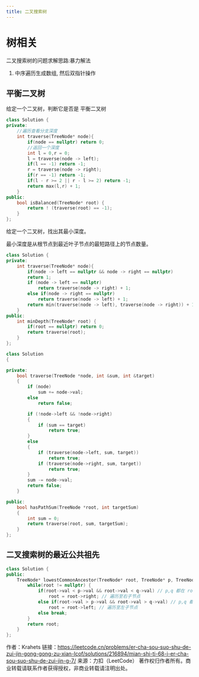 ```yaml
---
title: 二叉搜索树
---
```


# 树相关

二叉搜索树的问题求解思路:暴力解法

1. 中序遍历生成数组, 然后双指针操作

## 平衡二叉树
给定一个二叉树，判断它是否是 平衡二叉树  


```cpp
class Solution {
private:
    //遍历查看分支深度
    int traverse(TreeNode* node){
        if(node == nullptr) return 0;
        //返回一个深度
        int l = 0,r = 0;
        l = traverse(node -> left);
        if(l == -1) return -1;
        r = traverse(node -> right);
        if(r == -1) return -1;
        if(l - r >= 2 || r - l >= 2) return -1;
        return max(l,r) + 1;
    }
public:
    bool isBalanced(TreeNode* root) {
        return ! (traverse(root) == -1);
    }
};
```


给定一个二叉树，找出其最小深度。

最小深度是从根节点到最近叶子节点的最短路径上的节点数量。

```cpp
class Solution {
private:
    int traverse(TreeNode* node){
        if(node -> left == nullptr && node -> right == nullptr)
        return 1;
        if (node -> left == nullptr)
            return traverse(node -> right) + 1;
        else if(node -> right == nullptr)
            return traverse(node -> left) + 1;
        return min(traverse(node -> left), traverse(node -> right)) + 1;
    }
public:
    int minDepth(TreeNode* root) {
        if(root == nullptr) return 0;
        return traverse(root);
    }
};
```


```cpp
class Solution
{

private:
    bool traverse(TreeNode *node, int &sum, int &target)
    {
        if (node)
            sum += node->val;
        else
            return false;

        if (!node->left && !node->right)
        {
            if (sum == target)
                return true;
        }
        else
        {
            if (traverse(node->left, sum, target))
                return true;
            if (traverse(node->right, sum, target))
                return true;
        }
        sum -= node->val;
        return false;
    }

public:
    bool hasPathSum(TreeNode *root, int targetSum)
    {
        int sum = 0;
        return traverse(root, sum, targetSum);
    }
};
```


## 二叉搜索树的最近公共祖先

```cpp
class Solution {
public:
    TreeNode* lowestCommonAncestor(TreeNode* root, TreeNode* p, TreeNode* q) {
        while(root != nullptr) {
            if(root->val < p->val && root->val < q->val) // p,q 都在 root 的右子树中
                root = root->right; // 遍历至右子节点
            else if(root->val > p->val && root->val > q->val) // p,q 都在 root 的左子树中
                root = root->left; // 遍历至左子节点
            else break;
        }
        return root;
    }
};
```


作者：Krahets
链接：https://leetcode.cn/problems/er-cha-sou-suo-shu-de-zui-jin-gong-gong-zu-xian-lcof/solutions/216894/mian-shi-ti-68-i-er-cha-sou-suo-shu-de-zui-jin-g-7/
来源：力扣（LeetCode）
著作权归作者所有。商业转载请联系作者获得授权，非商业转载请注明出处。